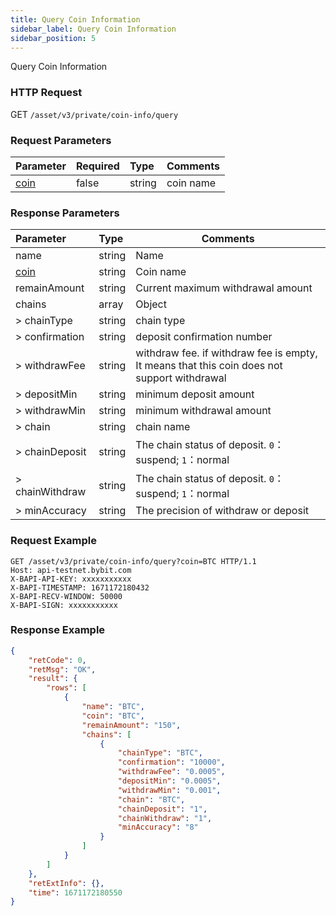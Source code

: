 ```yaml
---
title: Query Coin Information
sidebar_label: Query Coin Information
sidebar_position: 5
---
```

Query Coin Information

### HTTP Request
GET `/asset/v3/private/coin-info/query`

### Request Parameters
| Parameter | Required | Type | Comments|
|:----- |:-------|:-----|------ |
|[coin](../enum#coin) |false |string |coin name|

### Response Parameters
| Parameter | Type | Comments|
|:----- |:-----|----- |
|name|string|Name|
|[coin](../enum#coin)|string |Coin name |
|remainAmount|string|Current maximum withdrawal amount|
|chains|array|Object|
|> chainType|string|chain type|
|> confirmation|string|deposit confirmation number|
|> withdrawFee|string|withdraw fee. if withdraw fee is empty, It means that this coin does not support withdrawal|
|> depositMin|string|minimum deposit amount|
|> withdrawMin|string|minimum withdrawal amount|
|> chain|string|chain name|
|> chainDeposit|string|The chain status of deposit. `0`：suspend; `1`：normal|
|> chainWithdraw|string|The chain status of deposit. `0`：suspend; `1`：normal|
|> minAccuracy|string|The precision of withdraw or deposit|

### Request Example

```http
GET /asset/v3/private/coin-info/query?coin=BTC HTTP/1.1
Host: api-testnet.bybit.com
X-BAPI-API-KEY: xxxxxxxxxxx
X-BAPI-TIMESTAMP: 1671172180432
X-BAPI-RECV-WINDOW: 50000
X-BAPI-SIGN: xxxxxxxxxxx
```

### Response Example

```json
{
    "retCode": 0,
    "retMsg": "OK",
    "result": {
        "rows": [
            {
                "name": "BTC",
                "coin": "BTC",
                "remainAmount": "150",
                "chains": [
                    {
                        "chainType": "BTC",
                        "confirmation": "10000",
                        "withdrawFee": "0.0005",
                        "depositMin": "0.0005",
                        "withdrawMin": "0.001",
                        "chain": "BTC",
                        "chainDeposit": "1",
                        "chainWithdraw": "1",
                        "minAccuracy": "8"
                    }
                ]
            }
        ]
    },
    "retExtInfo": {},
    "time": 1671172180550
}
```
